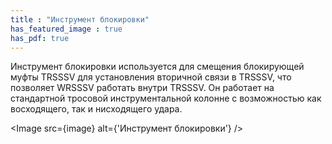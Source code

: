 ```yaml
---
title : "Инструмент блокировки"
has_featured_image : true
has_pdf: true
---
```


Инструмент блокировки используется для смещения блокирующей муфты TRSSSV для установления вторичной связи в TRSSSV, что позволяет WRSSSV работать внутри TRSSSV. Он работает на стандартной тросовой инструментальной колонне с возможностью как восходящего, так и нисходящего удара.


<Image src={image} alt={'Инструмент блокировки'} />